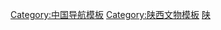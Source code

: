 {{Navbox
|name = 陕西全国重点文物保护单位
|title = [[陕西全国重点文物保护单位列表|陕西省境内的全国重点文物保护单位]]
|titlestyle =
|image =
|style = text-align:left;
|groupstyle = text-align:center;
|state = {{{state<includeonly>|collapsed</includeonly>}}}
| listclass = hlist
|group1 = [[西安市]]
|list1 = * [[大雁塔]]
* [[小雁塔]]
* [[兴教寺|兴教寺塔]]
* [[西安城墙]]
* [[西安碑林]]
* [[半坡遗址]]
* [[丰镐|丰镐遗址]]
* [[阿房宫|阿房宫遗址]]
* [[汉长安城|汉长安城遗址]]
* [[大明宫|大明宫遗址]]
* [[秦始皇陵]]
* [[西安事变旧址]]
* [[蓝田猿人遗址]]
* [[八路军西安办事处旧址]]
* [[西安大清真寺|西安清真寺]]
* [[漢杜陵|杜陵]]
* [[姜寨遗址]]
* [[隋大兴唐长安城遗址]]
* [[灞桥遗址]]
* [[华清宫遗址]]
* [[仙游寺法王塔]]
* [[西安钟楼]]、[[西安鼓楼|鼓楼]]
* [[水陆庵]]
* [[康家遗址]]
* [[老牛坡遗址]]
* [[栎阳城遗址]]
* [[东渭桥遗址]]
* [[西汉帝陵]]<sup>注1</sup>
* [[鸠摩罗什舍利塔]]
* [[公输堂]]
* [[香积寺善导塔]]
* [[西安都城隍庙|西安城隍庙]]
* [[八云塔]]
* [[重阳宫|重阳宫祖庵碑林]]
* [[秦东陵]]
* [[明秦王墓]]
* [[长安圣寿寺塔]]
* [[长安华严寺塔]]
* [[昭慧塔]]
* [[大秦寺塔]]
* [[易俗社剧场]]
* [[杨官寨遗址]]
* [[鱼化寨遗址]]
* [[西峪遗址]]
* [[建章宫遗址]]
* [[圜丘遗址]]
* [[漢霸陵|窦太后陵]]
* [[凤栖原西汉家族墓地]]
* [[薄太后陵]]
* [[蓝田吕氏家族墓地]]
* [[敬德塔]]
* [[大学习巷清真寺]]
* [[东马坊遗址]]
* [[中渭桥遗址]]
* [[西安二龙塔]]
* [[户县化羊庙东岳献殿]]
* [[革命公园]]
* [[葛牌镇红25军军部旧址]]

|group2 = [[铜川市]]
|list2 = * [[药王山石刻]]
* [[耀州窑|黄堡镇耀州窑遗址]]
* [[玉华宫遗址]]
* [[耀县文庙]]
* [[神德寺塔]]
* [[祋祤宫遗址]]
* [[重兴寺塔]]
* [[延昌寺塔]]
* [[宜君石窟群]]
* [[陕甘边照金革命根据地旧址]]

|group3 = [[宝鸡市]]
|list3 = 
* [[周原遗址]]
* [[雍城|秦雍城遗址]]
* [[隋仁寿宫唐九成宫遗址]]
* [[慈善寺石窟]]
* [[石摞摞山遗址]]
* [[北首岭遗址]]
* [[周公庙遗址|凤凰山遗址]]
* [[杨家村遗址]]
* [[法门寺遗址]]
* [[太平寺塔]]
* [[岐山周公庙|周公庙]]
* [[扶风城隍庙]]
* [[杨珣碑]]
* [[水沟遗址]]
* [[益家堡遗址]]
* [[桥镇遗址]]
* [[赵家台遗址]]
* [[茹家庄遗址]]
* [[成山宫遗址]]
* [[李茂贞墓]]
* [[净光寺塔]]
* [[金台观]]
* [[古邰国遗址]]<sup>注2</sup>
* [[血池遗址]]
* [[孙家南头仓储遗址]]
* [[柳巷城遗址]]
* [[石鼓山墓地]]
* [[太公庙秦公墓]]
* [[宝鸡申新纱厂旧址]]

|group4 = [[咸阳市]]
|list4 = 
* [[汉茂陵|茂陵]]
* [[霍去病墓]]
* [[唐昭陵|昭陵]]
* [[唐乾陵|乾陵]]
* [[唐顺陵|顺陵]]
* [[大佛寺石窟]]
* [[昭仁寺|昭仁寺大殿]]
* [[咸阳城|秦咸阳城遗址]]
* [[汉长陵|长陵]]
* [[郑国渠首遗址]]
* [[甘泉宫遗址]]
* [[泰陵 (隋朝)|泰陵]]
* [[西汉帝陵]]<sup>注1</sup>
* [[三原城隍庙]]
* [[泰塔]]
* [[泾阳崇文塔]]
* [[武陵寺塔]]
* [[咸阳文庙]]
* [[开元寺塔 (彬州市)|彬县开元寺塔]]
* [[古邰国遗址]]<sup>注2</sup>
* [[秦直道|秦直道遗址]]<sup>注3</sup>
* [[郑家坡遗址]]
* [[秦直道|秦直道起点遗址]]
* [[沙河古桥遗址]]
* [[安仁瓷窑遗址]]
* [[汉云陵]]
* [[兴宁陵]]
* [[清梵寺塔]]
* [[报本寺塔]]
* [[武功城隍庙]]
* [[北杜铁塔]]
* [[安吴堡战时青年训练班革命旧址]]
* [[宏道书院]]
* [[永康陵]]
* [[碾子坡遗址]]
* [[咸阳秦王陵]]
* [[金川湾石窟]]
* [[马栏革命旧址]]

|group5 = [[渭南市]]
|list5 = 
* [[司马迁墓和祠]]
* [[西岳庙]]
* [[唐桥陵]]
* [[魏长城遗址]]
* [[西魏永陵|永陵]]
* [[韩城大禹庙]]
* [[甜水沟遗址]]
* [[元君庙—泉护村遗址]]
* [[京师仓遗址]]
* [[良周遗址]]
* [[唐十八陵|唐代帝陵]]
* [[仓颉墓与庙]]
* [[普照寺 (韩城)|韩城普照寺]]
* [[韩城文庙]]
* [[韩城城隍庙]]
* [[党家村|党家村古建筑群]]
* [[澄城城隍庙神楼]]
* [[横阵遗址]]
* [[梁带村遗址]]
* [[精进寺塔]]
* [[寿圣寺塔 (合阳)|百良寿圣寺塔]]
* [[法王庙]]
* [[北营庙]]
* [[玉皇后土庙]]
* [[玄武庙青石殿]]
* [[庆安寺塔]]
* [[丰图义仓]]
* [[渭华起义旧址]]
* [[南沙遗址]]
* [[下河西遗址]]
* [[十二连城烽火台遗址]]
* [[徵邑漕仓遗址]]
* [[潼关故城]]
* [[尧头窑遗址]]
* [[永垣陵]]
* [[北周成陵]]
* [[李重俊墓]]
* [[唐惠陵]]
* [[李氏家族墓地 (渭南)|李氏家族墓地]]
* [[法源寺塔]]
* [[慧彻寺南塔]]
* [[罗山寺塔]]
* [[崇寿寺塔]]
* [[大象寺塔]]
* [[韩城九郎庙]]
* [[庆善寺|庆善寺大佛殿]]
* [[紫云观三清殿]]
* [[合阳文庙]]
* [[慧照寺塔]]
* [[桥上桥]]
* [[毓秀桥 (韩城)|毓秀桥]]
* [[杨虎城旧居]]
* [[刘家洼遗址]]
* [[弘农杨氏家族墓地]]
* [[杨震家族墓地]]
* [[富平万斛寺塔]]
* [[蒲城海源寺塔]]
* [[合阳千金塔]]
* [[柳枝关帝庙]]
* [[马庄华严寺]]
* [[蒲城考院]]

|group6 = [[延安市]]
|list6 = 
* [[延安革命遗址]]
* [[黄帝陵]]
* [[瓦窑堡革命旧址]]
* [[钟山石窟]]
* [[延一井旧址]]
* [[洛川会议旧址]]
* [[石泓寺石窟]]
* [[万安禅院石窟]]
* [[吴旗革命旧址]]
* [[保安革命旧址]]
* [[龙王辿遗址]]
* [[杨家坟山遗址]]
* [[秦直道|秦直道遗址延安段]]
* [[铁边城遗址]]
* [[开元寺塔 (富县)|开元寺塔]]
* [[柏山寺塔]]
* [[福严院塔]]
* [[万凤塔]]
* [[清凉山万佛洞石窟]]及[[清凉山琉璃塔|琉璃塔]]
* [[芦山峁遗址]]
* [[城台石窟]]
* [[金盆湾八路军三五九旅旅部旧址]]
* [[陕甘宁边区高等法院旧址]]
* [[延安陕甘宁晋绥联防军司令部旧址]]
* [[美军驻延安观察组驻地旧址]]
* [[张思德牺牲纪念地]]

|group7 = [[汉中市]]
|list7 = 
* [[褒斜道石门及其摩崖石刻]]
* [[武侯墓]]
* [[龙岗寺遗址]]
* [[李家村遗址]]
* [[张骞墓]]
* [[蔡伦墓和祠]]
* [[开明寺塔]]
* [[五门堰]]
* [[张良庙]]
* [[灵岩寺摩崖]]
* [[何家湾遗址]]
* [[宝山遗址 (汉中)|宝山遗址]]
* [[宁强羌人墓地]]
* [[汉中东塔]]
* [[良马寺觉皇殿]]
* [[智果寺]]
* [[勉县武侯祠]]
* [[青木川老街建筑群]]
* [[青木川魏氏庄园]]
* [[国立西北联合大学旧址]]

|group8 = [[榆林市]]
|list8 = 
* [[统万城|统万城遗址]]
* [[府州城]]
* [[白云山庙]]
* [[杨家沟革命旧址]]
* [[石峁遗址]]
* [[李家崖城址]]
* [[麟州故城]]
* [[吴堡石城]]
* [[榆林卫城]]
* [[盘龙山古建筑群]]
* [[姜氏庄园]]
* [[银州故城]]
* [[代来城城址]]
* [[走马梁汉墓群]]
* [[杨桥畔汉代城址与墓地]]
* [[鸿门寺塔]]
* [[七星庙]]
* [[绥德党氏庄园]]
* [[米脂常氏庄园]]
* [[小河会议旧址]]

|group9 = [[商洛市]]
|list9 = * [[花石浪遗址]]
* [[东龙山遗址]]
* [[洛南盆地旧石器地点群]]
* [[紫荆遗址]]
* [[商洛崖墓群]]
* [[骡帮会馆]]

|group10 = [[安康市]]
|list10 = 
* [[刘家营遗址]]
* [[瓦房店会馆群]]
* [[凤堰梯田]]

|belowstyle= text-align: left;
|below = 

* 注1：'''西汉帝陵'''为[[咸阳市]]和[[西安市]]共有。

* 注2：'''古邰国遗址'''为[[咸阳市]]和[[宝鸡市]]共有。

* 注3：'''秦直道遗址'''，亦为[[内蒙古全国重点文物保护单位列表|内蒙古全国重点文物保护单位]]。

参见：'''[[陕西省文物保护单位]]'''{{中华人民共和国各省级行政区模板索引|全国重点文物保护单位|仅内地=yes|仅省名=yes}}
}}<noinclude>

[[Category:中国导航模板]]
[[Category:陕西全国重点文物保护单位| ]]
[[Category:陕西文物模板]]
[[Category:全国重点文物保护单位模板|陕]]
</noinclude>